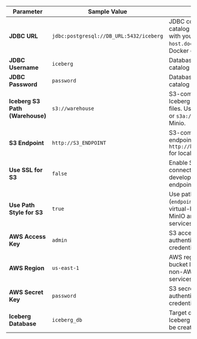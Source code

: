 
| Parameter           | Sample Value                                   | Description                                                                                             |
|---------------------|------------------------------------------------|---------------------------------------------------------------------------------------------------------|
| **JDBC URL**        | `jdbc:postgresql://DB_URL:5432/iceberg`       | JDBC connection string for the catalog database. Replace `DB_URL` with your database host or use `host.docker.internal` for local Docker containers.                                                  |
| **JDBC Username**   | `iceberg`                                      | Database username for JDBC catalog authentication.                                                                    |
| **JDBC Password**   | `password`                                     | Database password for JDBC catalog authentication.                                                                    |
| **Iceberg S3 Path (Warehouse)** | `s3://warehouse`                              | S3-compatible storage path for Iceberg table data and metadata files. Use standard `s3://` protocol or `s3a://` in case you are using Minio.                                          |
| **S3 Endpoint**     | `http://S3_ENDPOINT`                        | S3-compatible storage service endpoint URL. Use `http://host.docker.internal:9000` for local MinIO development.                                                       |
| **Use SSL for S3**      | `false`                                        | Enable SSL/TLS encryption for S3 connections. Disable for local development with HTTP endpoints.                                  |
| **Use Path Style for S3**   | `true`                                         | Use path-style S3 addressing (`endpoint/bucket/key`) instead of virtual-hosted style. Required for MinIO and some S3-compatible services.                                                              |
| **AWS Access Key**  | `admin`                                        | S3 access key ID for authentication. Use MinIO credentials for local development.                                                       |
| **AWS Region**        | `us-east-1`                        | AWS region identifier for S3 bucket location. Required even for non-AWS S3-compatible services.                                                                     |
| **AWS Secret Key**  | `password`                                     | S3 secret access key for authentication. Use MinIO credentials for local development.                                                    |
| **Iceberg Database**      | `iceberg_db`                                | Target database name in the Iceberg catalog where tables will be created and managed.                                             |

